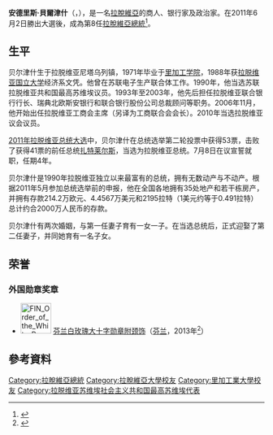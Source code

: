 {{Infobox officeholder
|honorific-prefix   = 
|name               = 安德里斯·貝爾津什<br />Andris Bērziņš
|honorific-suffix   = 
|image              = Flickr - Saeima - 10.Saeimas deputāts Andris Bērziņš (ievēlēts no Vidzemes apgabala).jpg
|imagesize          = 
|alt                = 
|caption            = 攝於2010年
|order              = 第8任
|office             = 拉脫維亞總統
|term_start         = 2011年7月8日
|term_end           = 2015年7月8日
|primeminister      = [[瓦爾迪斯·東布羅夫斯基斯|瓦爾迪斯·東布羅夫斯基斯]]
|predecessor        = [[瓦爾季斯·扎特萊爾斯|瓦爾季斯·扎特萊爾斯]]
|successor          = [[莱伊蒙茨·维尤尼斯|莱伊蒙茨·维尤尼斯]]
|birth_date         = {{birth date and age|1944|12|10}}<ref name="CV-English">{{cite web|url=http://www.president.lv/pk/content/?cat_id=8806|title=President of Latvia Andris Bērziņš|publisher=President.lv|accessdate=2011-10-03|deadurl=yes|archiveurl=https://web.archive.org/web/20111019093853/http://www.president.lv/pk/content/?cat_id=8806|archivedate=2011-10-19}}</ref>
|birth_place        = {{USSR}}[[拉脫維亞蘇維埃社會主義共和國|拉脫維亞]][[利陶雷|利陶雷]]
|death_date         = 
|death_place        = 
|citizenship        = {{LVA}}<ref name="CV-English" />
|nationality        = {{LVA}}<ref>{{cite web|url=http://www.cvk.lv/cgi-bin/wdbcgiw/base/komisijas2010.cvkand10.kandid2?NR1=6&cbutton=30373235430|title=Andris Bērziņš|publisher=CVK|language=lv|accessdate=2011-10-03|archive-date=2020-09-19|archive-url=https://web.archive.org/web/20200919142029/https://www.cvk.lv/cgi-bin/wdbcgiw/base/komisijas2010.cvkand10.kandid2?NR1=6&cbutton=30373235430|dead-url=no}}</ref>
|party              = 
|otherparty         = 
|spouse             = Dace Seisuma <small>（2011年至今）</small>
|partner            = 
|children           = 
|residence          = 
|alma_mater         = [[里加理工大學|里加理工大學]]<br />[[拉脫維亞大學|拉脫維亞大學]]
|occupation         = 
|religion           = 
|signature          = 
|signature_alt      = 
|website            = 
}}
'''安德里斯·貝爾津什'''（{{lang-lv|Andris Bērziņš}}，{{bd|1944年|12月10日|||catIdx=B}}），是一名[[拉脫維亞|拉脫維亞]]的商人、银行家及政治家。在2011年6月2日勝出大選後，成為第8任[[拉脫維亞總統|拉脫維亞總統]]<ref>{{cite web|url=http://www.bbc.co.uk/news/world-europe-13628945|title=Andris Berzins elected new president in Latvia|date=2011-06-02|publisher=BBC|accessdate=2011-09-18|archive-date=2011-07-27|archive-url=https://web.archive.org/web/20110727091329/http://www.bbc.co.uk/news/world-europe-13628945|dead-url=no}}</ref>。

== 生平 ==
贝尔津什生于拉脱维亚尼塔乌列镇，1971年毕业于[[里加工业大学|里加工学院]]，1988年获[[拉脱维亚国立大学|拉脱维亚国立大学]]经济系文凭。他曾在苏联电子生产联合体工作。1990年，他当选苏联拉脱维亚共和国最高苏维埃议员。1993年至2003年，他先后担任拉脱维亚联合银行行长、瑞典北欧斯安银行和联合银行股份公司总裁顾问等职务。2006年11月，他开始出任拉脱维亚工商会主席（另译为工商联合会会长）。2010年当选拉脱维亚议会议员。

[[2011年拉脱维亚总统大选|2011年拉脱维亚总统大选]]中，贝尔津什在总统选举第二轮投票中获得53票，击败了获得41票的前任总统[[瓦爾季斯·扎特萊爾斯|扎特莱尔斯]]，当选为拉脱维亚总统。7月8日在议宣誓就职，任期4年。

贝尔津什是1990年拉脱维亚独立以来最富有的总统，拥有无数动产与不动产。根据2011年5月参加总统选举前的申报，他在全国各地拥有35处地产和若干栋房产，并拥有存款214.2万欧元、4.4567万美元和2195拉特（1美元约等于0.491拉特）总计约合2000万人民币的存款。 

贝尔津什有两次婚姻，与第一任妻子育有一女一子。在当选总统后，正式迎娶了第二任妻子，并同她育有一名子女。

==荣誉==
===外国勋章奖章===
* [[File:FIN_Order_of_the_White_Rose_Grand_Cross_BAR.png|60px]] [[芬兰白玫瑰勋章|芬兰白玫瑰大十字勋章附颈饰]]（[[芬兰|芬兰]]，2013年<ref>{{fi}}{{cite web |url=https://ritarikunnat.fi/ritarikunnat/palkitut/suomen-valkoisen-ruusun-ritarikunnan-suurristin-ketjuineen-ulkomaalaiset-saajat/ |title=Suomen Valkoisen Ruusun ritarikunnan suurristin ketjuineen ulkomaalaiset saajat |publisher=RITARIKUNTIEN KANSLIA |date= |accessdate=2021-10-20 |archive-date=2021-12-19 |archive-url=https://web.archive.org/web/20211219004449/https://ritarikunnat.fi/ritarikunnat/palkitut/suomen-valkoisen-ruusun-ritarikunnan-suurristin-ketjuineen-ulkomaalaiset-saajat/ |dead-url=no }}</ref>）

== 參考資料 ==
{{reflist}}

{{DEFAULTSORT:Berzins, Andris}}
[[Category:拉脫維亞總統|Category:拉脫維亞總統]]
[[Category:拉脫維亞大學校友|Category:拉脫維亞大學校友]]
[[Category:里加工業大學校友|Category:里加工業大學校友]]
[[Category:拉脱维亚苏维埃社会主义共和国最高苏维埃代表|Category:拉脱维亚苏维埃社会主义共和国最高苏维埃代表]]
